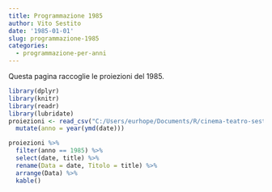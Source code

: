 ```yaml
---
title: Programmazione 1985
author: Vito Sestito
date: '1985-01-01'
slug: programmazione-1985
categories:
  - programmazione-per-anni
---
```



Questa pagina raccoglie le proiezioni del 1985.


```r
library(dplyr)
library(knitr)
library(readr)
library(lubridate)
proiezioni <- read_csv("C:/Users/eurhope/Documents/R/cinema-teatro-sestito/static/data/programmazione_agende.csv") %>% 
  mutate(anno = year(ymd(date)))
```


```r
proiezioni %>% 
  filter(anno == 1985) %>% 
  select(date, title) %>% 
  rename(Data = date, Titolo = title) %>% 
  arrange(Data) %>% 
  kable()
```


